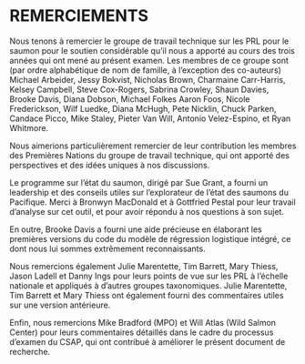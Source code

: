 # REMERCIEMENTS

Nous tenons à remercier le groupe de travail technique sur les PRL pour le saumon pour le soutien considérable qu’il nous a apporté au cours des trois années qui ont mené au présent examen. Les membres de ce groupe sont (par ordre alphabétique de nom de famille, à l’exception des co-auteurs) Michael Arbeider, Jessy Bokvist, Nicholas Brown, Charmaine Carr-Harris, Kelsey Campbell, Steve Cox-Rogers, Sabrina Crowley, Shaun Davies, Brooke Davis, Diana Dobson, Michael Folkes Aaron Foos, Nicole Frederickson, Wilf Luedke, Diana McHugh, Pete Nicklin, Chuck Parken, Candace Picco, Mike Staley, Pieter Van Will, Antonio Velez-Espino, et Ryan Whitmore.

Nous aimerions particulièrement remercier de leur contribution les membres des Premières Nations du groupe de travail technique, qui ont apporté des perspectives et des idées uniques à nos discussions.

Le programme sur l’état du saumon, dirigé par Sue Grant, a fourni un leadership et des conseils utiles sur l’explorateur de l’état des saumons du Pacifique. Merci à Bronwyn MacDonald et à Gottfried Pestal pour leur travail d’analyse sur cet outil, et pour avoir répondu à nos questions à son sujet.<!--CH: although I’d like to thank Sue directly, it feels funny as she’s a co-author. I could revise anyways...? -->

En outre, Brooke Davis a fourni une aide précieuse en élaborant les premières versions du code du modèle de régression logistique intégré, ce dont nous lui sommes extrêmement reconnaissants.

Nous remercions également Julie Marentette, Tim Barrett, Mary Thiess, Jason Ladell et Danny Ings pour leurs points de vue sur les PRL à l’échelle nationale et appliqués à d’autres groupes taxonomiques. Julie Marentette, Tim Barrett et Mary Thiess ont également fourni des commentaires utiles sur une version antérieure.

Enfin, nous remercions Mike Bradford (MPO) et Will Atlas (Wild Salmon Center) pour leurs commentaires détaillés dans le cadre du processus d’examen du CSAP, qui ont contribué à améliorer le présent document de recherche.

<!-- Full list of TWG members:
Michael Arbeider,
Jessy Bokvist,
Nicholas Brown,
Charmaine Carr-Harris,
Kelsey Campbell,
Brendan Connors,
Steve Cox-Rogers,
Sabrina Crowley,
Shaun Davies,
Brooke Davis,
Diana Dobson,
Michael Folkes
Aaron Foos,
Nicole Frederickson,
Sue Grant,
Carrie Holt,
Kendra Holt,
Wilf Luedke,
Ann-Marie Huang,
Diana McHugh,
Pete Nicklin,
Chuck Parken,
Candace Picco,
Mike Staley,
Pieter Van Will,
Antonio Velez-Espino,
Luke Warkentin,
Ryan Whitmore,
Catarina Wor,
-->

